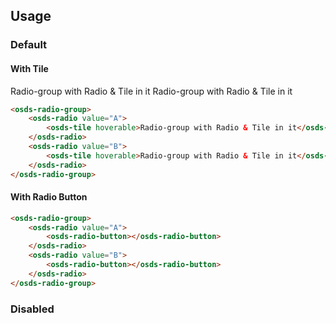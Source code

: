 
<GenericStyle />

## Usage

### Default
#### With Tile
<osds-radio-group>
    <osds-radio value="A">
        <osds-tile hoverable>Radio-group with Radio & Tile in it</osds-tile>
    </osds-radio>
    <osds-radio value="B">
        <osds-tile hoverable>Radio-group with Radio & Tile in it</osds-tile>
    </osds-radio>
</osds-radio-group>

```html
<osds-radio-group>
    <osds-radio value="A">
        <osds-tile hoverable>Radio-group with Radio & Tile in it</osds-tile>
    </osds-radio>
    <osds-radio value="B">
        <osds-tile hoverable>Radio-group with Radio & Tile in it</osds-tile>
    </osds-radio>
</osds-radio-group>
```

#### With Radio Button
<osds-radio-group>
    <osds-radio value="A">
        <osds-radio-button></osds-radio-button>
    </osds-radio>
    <osds-radio value="B">
        <osds-radio-button></osds-radio-button>
    </osds-radio>
</osds-radio-group>

```html
<osds-radio-group>
    <osds-radio value="A">
        <osds-radio-button></osds-radio-button>
    </osds-radio>
    <osds-radio value="B">
        <osds-radio-button></osds-radio-button>
    </osds-radio>
</osds-radio-group>
```

### Disabled
<DisabledProperty />
